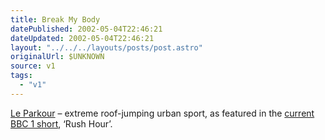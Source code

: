 ```yaml
---
title: Break My Body
datePublished: 2002-05-04T22:46:21
dateUpdated: 2002-05-04T22:46:21
layout: "../../../layouts/posts/post.astro"
originalUrl: $UNKNOWN
source: v1
tags:
  - "v1"
---
```


[Le Parkour][1] &#8211; extreme roof-jumping urban sport, as featured in the [current BBC 1 short][2], &#8216;Rush Hour&#8217;.

[1]: http://membres.lycos.fr/leparkoura/ "Le Parkour fan site (in French)"
[2]: http://news.bbc.co.uk/hi/english/entertainment/tv_and_radio/newsid_1939000/1939106.stm "BBC News article on Le Parkour and Rush Hour"
